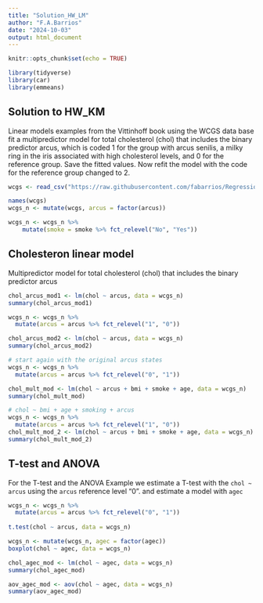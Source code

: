 ```yaml
---
title: "Solution_HW_LM"
author: "F.A.Barrios"
date: "2024-10-03"
output: html_document
---
```


```r
knitr::opts_chunk$set(echo = TRUE)
```


```r
library(tidyverse)
library(car)
library(emmeans)
```

## Solution to HW_KM

Linear models examples from the Vittinhoff book using the WCGS data base fit a multipredictor model for total cholesterol (chol) that includes the binary predictor arcus, which is coded 1 for the group with arcus senilis, a milky ring in the iris associated with high cholesterol levels, and 0 for the reference group. Save the fitted values. Now refit the model with the code for the reference group changed to 2.


```r
wcgs <- read_csv("https://raw.githubusercontent.com/fabarrios/Regression/master/DataRegressBook/Chap2/wcgs.csv", show_col_types = FALSE)

names(wcgs)
wcgs_n <- mutate(wcgs, arcus = factor(arcus))

wcgs_n <- wcgs_n %>% 
    mutate(smoke = smoke %>% fct_relevel("No", "Yes"))

```

## Cholesteron linear model
Multipredictor model for total cholesterol (chol) that includes the binary predictor arcus


```r
chol_arcus_mod1 <- lm(chol ~ arcus, data = wcgs_n)
summary(chol_arcus_mod1)

wcgs_n <- wcgs_n %>% 
  mutate(arcus = arcus %>% fct_relevel("1", "0"))

chol_arcus_mod2 <- lm(chol ~ arcus, data = wcgs_n)
summary(chol_arcus_mod2)

# start again with the original arcus states
wcgs_n <- wcgs_n %>%
  mutate(arcus = arcus %>% fct_relevel("0", "1"))

chol_mult_mod <- lm(chol ~ arcus + bmi + smoke + age, data = wcgs_n)
summary(chol_mult_mod)

# chol ~ bmi + age + smoking + arcus
wcgs_n <- wcgs_n %>% 
  mutate(arcus = arcus %>% fct_relevel("1", "0"))
chol_mult_mod_2 <- lm(chol ~ arcus + bmi + smoke + age, data = wcgs_n)
summary(chol_mult_mod_2)
```

## T-test and ANOVA
For the T-test and the ANOVA Example we estimate a T-test with the `chol ~ arcus` using the `arcus` reference level "0".
and estimate a model with `agec`

```r

wcgs_n <- wcgs_n %>%
  mutate(arcus = arcus %>% fct_relevel("0", "1"))
      
t.test(chol ~ arcus, data = wcgs_n)

wcgs_n <- mutate(wcgs_n, agec = factor(agec))
boxplot(chol ~ agec, data = wcgs_n)

chol_agec_mod <- lm(chol ~ agec, data = wcgs_n)
summary(chol_agec_mod)

aov_agec_mod <- aov(chol ~ agec, data = wcgs_n)
summary(aov_agec_mod)

```

         